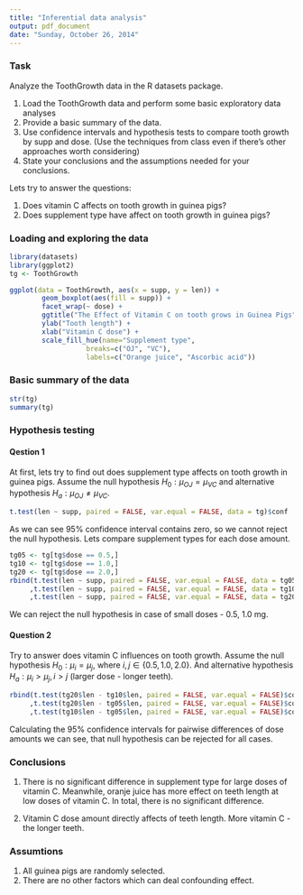 ```yaml
---
title: "Inferential data analysis"
output: pdf_document
date: "Sunday, October 26, 2014"
---
```


### Task 
Analyze the ToothGrowth data in the R datasets package. 

1. Load the ToothGrowth data and perform some basic exploratory data analyses 
2. Provide a basic summary of the data.
3. Use confidence intervals and hypothesis tests to compare tooth growth by supp and dose. (Use the techniques from class even if there's other approaches worth considering)
4. State your conclusions and the assumptions needed for your conclusions. 

Lets try to answer the questions:

1. Does vitamin C affects on tooth growth in guinea pigs?
2. Does supplement type have affect on tooth growth in guinea pigs?

### Loading and exploring the data

```r
library(datasets)
library(ggplot2)
tg <- ToothGrowth

ggplot(data = ToothGrowth, aes(x = supp, y = len)) +
        geom_boxplot(aes(fill = supp)) +
        facet_wrap(~ dose) +
        ggtitle("The Effect of Vitamin C on tooth grows in Guinea Pigs") +
        ylab("Tooth length") +
        xlab("Vitamin C dose") +
        scale_fill_hue(name="Supplement type",
                   breaks=c("OJ", "VC"),
                   labels=c("Orange juice", "Ascorbic acid"))
```

### Basic summary of the data

```r
str(tg)
summary(tg)
```

### Hypothesis testing

#### Qestion 1

At first, lets try to find out does supplement type affects on tooth growth in guinea pigs. Assume the null hypothesis $H_{0}: \mu_{OJ} = \mu_{VC}$ and alternative hypothesis $H_{a}: \mu_{OJ} \neq \mu_{VC}$.

```r
t.test(len ~ supp, paired = FALSE, var.equal = FALSE, data = tg)$conf
```

As we can see 95% confidence interval contains zero, so we cannot reject the null hypothesis. Lets compare supplement types for each dose amount.

```r
tg05 <- tg[tg$dose == 0.5,]
tg10 <- tg[tg$dose == 1.0,]
tg20 <- tg[tg$dose == 2.0,]
rbind(t.test(len ~ supp, paired = FALSE, var.equal = FALSE, data = tg05)$conf
     ,t.test(len ~ supp, paired = FALSE, var.equal = FALSE, data = tg10)$conf
     ,t.test(len ~ supp, paired = FALSE, var.equal = FALSE, data = tg20)$conf)
```

We can reject the null hypothesis in case of small doses - 0.5, 1.0 mg.

#### Question 2

Try to answer does vitamin C influences on tooth growth. Assume the null hypothesis $H_{0}: \mu_{i} = \mu_{j}$, where $i,j \in\left \{ 0.5, 1.0, 2.0 \right \}$. And alternative hypothesis $H_{a}: \mu_{i} > \mu_{j}, i > j$ (larger dose - longer teeth).

```r
rbind(t.test(tg20$len - tg10$len, paired = FALSE, var.equal = FALSE)$conf
     ,t.test(tg20$len - tg05$len, paired = FALSE, var.equal = FALSE)$conf
     ,t.test(tg10$len - tg05$len, paired = FALSE, var.equal = FALSE)$conf)
```

Calculating the 95% confidence intervals for pairwise differences of dose amounts we can see, that  null hypothesis can be rejected for all cases.

### Conclusions

1. There is no significant difference in supplement type for large doses of vitamin C. Meanwhile, oranje juice has more effect on teeth length at low doses of vitamin C. In total, there is no significant difference.

2. Vitamin C dose amount directly affects of teeth length. More vitamin C - the longer teeth.

### Assumtions
1. All guinea pigs are randomly selected.
2. There are no other factors which can deal confounding effect.




